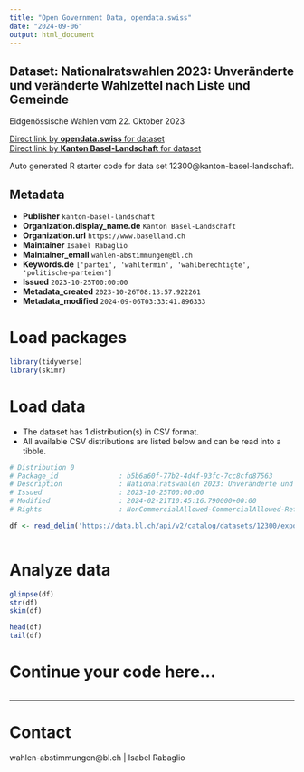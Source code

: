 ```yaml
---
title: "Open Government Data, opendata.swiss"
date: "2024-09-06"
output: html_document
---
```


## Dataset: Nationalratswahlen 2023: Unveränderte und veränderte Wahlzettel nach Liste und Gemeinde

Eidgenössische Wahlen vom 22. Oktober 2023

[Direct link by **opendata.swiss** for dataset](https://opendata.swiss/de/dataset/nationalratswahlen-2023-unveranderte-und-veranderte-wahlzettel-nach-liste-und-gemeinde)<br>
[Direct link by **Kanton Basel-Landschaft** for dataset](https://data.bl.ch/explore/dataset/12300/)

Auto generated R starter code for data set 12300@kanton-basel-landschaft.

## Metadata

- **Publisher** `kanton-basel-landschaft`
- **Organization.display_name.de** `Kanton Basel-Landschaft`
- **Organization.url** `https://www.baselland.ch`
- **Maintainer** `Isabel Rabaglio`
- **Maintainer_email** `wahlen-abstimmungen@bl.ch`
- **Keywords.de** `['partei', 'wahltermin', 'wahlberechtigte', 'politische-parteien']`
- **Issued** `2023-10-25T00:00:00`
- **Metadata_created** `2023-10-26T08:13:57.922261`
- **Metadata_modified** `2024-09-06T03:33:41.896333`


# Load packages

```r

library(tidyverse)
library(skimr)

```

# Load data

-   The dataset has 1 distribution(s) in CSV format.
-   All available CSV distributions are listed below and can be read into a tibble.

```r

# Distribution 0
# Package_id               : b5b6a60f-77b2-4d4f-93fc-7cc8cfd87563
# Description              : Nationalratswahlen 2023: Unveränderte und veränderte Wahlzettel nach Liste und Gemeinde (csv)
# Issued                   : 2023-10-25T00:00:00
# Modified                 : 2024-02-21T10:45:16.790000+00:00
# Rights                   : NonCommercialAllowed-CommercialAllowed-ReferenceRequired

df <- read_delim('https://data.bl.ch/api/v2/catalog/datasets/12300/exports/csv?use_labels=true')



```

# Analyze data

```r

glimpse(df)
str(df)
skim(df)

head(df)
tail(df)

```

# Continue your code here...

```r

```

------------------------------------------------------------------------

# Contact

wahlen-abstimmungen@bl.ch | Isabel Rabaglio
